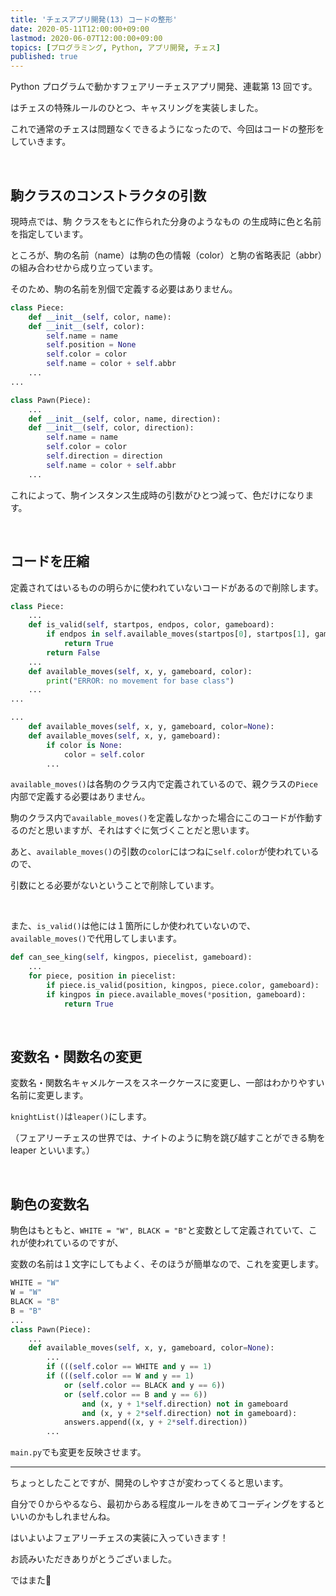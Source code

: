 ```yaml
---
title: 'チェスアプリ開発(13) コードの整形'
date: 2020-05-11T12:00:00+09:00
lastmod: 2020-06-07T12:00:00+09:00
topics: [プログラミング, Python, アプリ開発, チェス]
published: true
---
```


Python プログラムで動かすフェアリーチェスアプリ開発、連載第 13 回です。

<pstlk label="前回" to="chess-app-devel-12" />はチェスの特殊ルールのひとつ、キャスリングを実装しました。

これで通常のチェスは問題なくできるようになったので、今回はコードの整形をしていきます。

<!--more-->

<br/>

## 駒クラスのコンストラクタの引数

<p>
現時点では、駒
<tltp label="インスタンス">クラスをもとに作られた分身のようなもの</tltp>
の生成時に色と名前を指定しています。
</p>

ところが、駒の名前（name）は駒の色の情報（color）と駒の省略表記（abbr）の組み合わせから成り立っています。

そのため、駒の名前を別個で定義する必要はありません。

```py name=pieces.py ins=3,7,14,18 del=2,4,13,15 inline_hl=2:8-9;13:10-11
class Piece:
    def __init__(self, color, name):
    def __init__(self, color):
        self.name = name
        self.position = None
        self.color = color
        self.name = color + self.abbr
    ...
...

class Pawn(Piece):
    ...
    def __init__(self, color, name, direction):
    def __init__(self, color, direction):
        self.name = name
        self.color = color
        self.direction = direction
        self.name = color + self.abbr
    ...
```

これによって、駒インスタンス生成時の引数がひとつ減って、色だけになります。

<br/>

## コードを圧縮

定義されてはいるものの明らかに使われていないコードがあるので削除します。

```py name=pieces.py ins=15 del=3-6,8-9,14,16-17 inline_hl=14:12-15
class Piece:
    ...
    def is_valid(self, startpos, endpos, color, gameboard):
        if endpos in self.available_moves(startpos[0], startpos[1], gameboard, color=color):
            return True
        return False
    ...
    def available_moves(self, x, y, gameboard, color):
        print("ERROR: no movement for base class")
    ...
...

...
    def available_moves(self, x, y, gameboard, color=None):
    def available_moves(self, x, y, gameboard):
        if color is None:
            color = self.color
        ...
```

`available_moves()`は各駒のクラス内で定義されているので、親クラスの`Piece`内部で定義する必要はありません。

駒のクラス内で`available_moves()`を定義しなかった場合にこのコードが作動するのだと思いますが、それはすぐに気づくことだと思います。

あと、`available_moves()`の引数の`color`にはつねに`self.color`が使われているので、

引数にとる必要がないということで削除しています。

<br/>

また、`is_valid()`は他には１箇所にしか使われていないので、`available_moves()`で代用してしまいます。

```py name=main.py ins=5 del=4
def can_see_king(self, kingpos, piecelist, gameboard):
    ...
    for piece, position in piecelist:
        if piece.is_valid(position, kingpos, piece.color, gameboard):
        if kingpos in piece.available_moves(*position, gameboard):
            return True
```

<br/>

## 変数名・関数名の変更

変数名・関数名キャメルケースをスネークケースに変更し、一部はわかりやすい名前に変更します。

`knightList()`は`leaper()`にします。

（フェアリーチェスの世界では、ナイトのように駒を跳び越すことができる駒を leaper といいます。）

<br/>

## 駒色の変数名

駒色はもともと、`WHITE = "W", BLACK = "B"`と変数として定義されていて、これが使われているのですが、

変数の名前は１文字にしてもよく、そのほうが簡単なので、これを変更します。

```py name=pieces.py ins=2,4,11,13 del=1,3,10,12 inline_hl=1:0;2:0;3:0;4:0;10:10;11:10;12:8;13:8
WHITE = "W"
W = "W"
BLACK = "B"
B = "B"
...
class Pawn(Piece):
    ...
    def available_moves(self, x, y, gameboard, color=None):
        ...
        if (((self.color == WHITE and y == 1)
        if (((self.color == W and y == 1)
            or (self.color == BLACK and y == 6))
            or (self.color == B and y == 6))
                and (x, y + 1*self.direction) not in gameboard
                and (x, y + 2*self.direction) not in gameboard):
            answers.append((x, y + 2*self.direction))
        ...
```

`main.py`でも変更を反映させます。

---

ちょっとしたことですが、開発のしやすさが変わってくると思います。

自分で０からやるなら、最初からある程度ルールをきめてコーディングをするといいのかもしれませんね。

<pstlk label="次回" to="chess-app-devel-14" />はいよいよフェアリーチェスの実装に入っていきます！

お読みいただきありがとうございました。

ではまた👋
